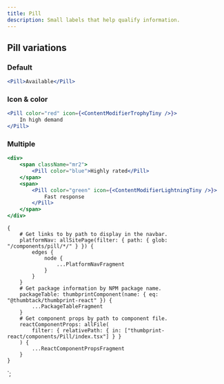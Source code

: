 ```yaml
---
title: Pill
description: Small labels that help qualify information.
---
```



<ComponentHeader data={props.data} />

## Pill variations

### Default

```jsx
<Pill>Available</Pill>
```

### Icon & color

```jsx
<Pill color="red" icon={<ContentModifierTrophyTiny />}>
    In high demand
</Pill>
```

### Multiple

```jsx
<div>
    <span className="mr2">
        <Pill color="blue">Highly rated</Pill>
    </span>
    <span>
        <Pill color="green" icon={<ContentModifierLightningTiny />}>
            Fast response
        </Pill>
    </span>
</div>
```

<ComponentFooter data={props.data} />

    {
        # Get links to by path to display in the navbar.
        platformNav: allSitePage(filter: { path: { glob: "/components/pill/*/" } }) {
            edges {
                node {
                    ...PlatformNavFragment
                }
            }
        }
        # Get package information by NPM package name.
        packageTable: thumbprintComponent(name: { eq: "@thumbtack/thumbprint-react" }) {
            ...PackageTableFragment
        }
        # Get component props by path to component file.
        reactComponentProps: allFile(
            filter: { relativePath: { in: ["thumbprint-react/components/Pill/index.tsx"] } }
        ) {
            ...ReactComponentPropsFragment
        }
    }
`;
